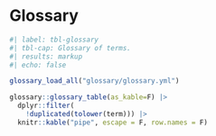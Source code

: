 # Glossary {.unnumbered}

```r
#| label: tbl-glossary
#| tbl-cap: Glossary of terms.
#| results: markup
#| echo: false

glossary_load_all("glossary/glossary.yml")

glossary::glossary_table(as_kable=F) |> 
  dplyr::filter(
    !duplicated(tolower(term))) |> 
  knitr::kable("pipe", escape = F, row.names = F)
```


